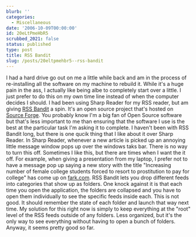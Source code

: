 ```yaml
---
blurb: ''
categories:
  - Miscellaneous
date: '2006-10-09T00:00:00'
id: 20eLtPmeHbR5
scrubbed_2021: false
status: published
type: post
title: RSS Bandit
slug: /posts/20eltpmehbr5--rss-bandit
---
```


I had a hard drive go out on me a little while back and am in the
process of re-installing all the software on my machine to rebuild
it. While it's a huge pain in the ass, I actually like being albe
to completely start over a little. I just prefer to do this on my
own time line instead of when the computer decides I should. I had
been using Sharp Reader for my RSS reader, but am giving
[RSS Bandit](http://www.rssbandit.org/) a spin. It's an open source
project that's hosted on [Source Forge](http://sourceforge.net/).
You probably know I'm a big fan of Open Source software but that's
less important to me than ensuring that the software I use is the
best at the particular task I'm asking it to complete. I haven't
been with RSS Bandit long, but there is one qucik thing that I like
about it over Sharp Reader. In Sharp Reader, whenever a new article
is picked up an annoying little message window pops up over the
windows taks bar. There is no way to turn this off. Sometimes I
like this, but there are times when I want the it off. For example,
when giving a presentation from my laptop, I prefer not to have a
message pop up saying a new story with the title "Increasing number
of female college students forced to resort to prostitution to pay
for college" has come up on [fark.com](http://fark.com/). RSS
Bandit lets you drop different feeds into categories that show up
as folders. One knock against it is that each time you open the
application, the folders are collapsed and you have to open them
individually to see the specific feeds inside each. This is not
good. It should remember the state of each folder and launch that
way next time. My solution for this right now is simply to keep
everything at the "root" level of the RSS feeds outside of any
folders. Less organized, but it's the only way to see everything
without having to open a bunch of folders. Anyway, it seems pretty
good so far.
